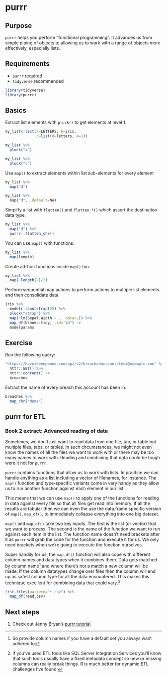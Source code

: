 # purrr

## Purpose
`purrr` helps you perform "functional programming". It advances us from simple piping of objects to allowing us to work with a range of objects more effectively, especially lists.

## Requirements
- `purrr` required
- `tidyverse` recommended

```r
library(tidyverse)
library(purrr)
```

## Basics

Extract list elements with `pluck()` to get elements at level 1.

```r
my_list<-list(a=LETTERS, b=iris, 
              c=list(d=letters, e=1))

my_list %>% 
  pluck("a")

my_list %>% 
  pluck("c")
```

Use `map()` to extract elements within list sub-elements for every element
```r
my_list %>% 
  map("d")
```

```r
my_list %>% 
  map("d", .default=NA)
```

Simplify a list with `flatten()` and `flatten_*()` which assert the destination data type.

```r
my_list %>% 
  map("d") %>% 
  purrr::flatten_chr()
```

You can use `map()` with functions.

```r
my_list %>% 
  map(length)
```

Create ad-hoc functions inside `map()` too.

```r
my_list %>% 
  map(~length(.)/2)
```

Perform sequential map actions to perform actions to multiple list elements and then consolidate data.

```r
iris %>% 
  modelr::bootstrap(25) %>% 
  pluck("strap") %>% 
  map(~lm(Sepal.Width ~ ., data=.)) %>% 
  map_df(broom::tidy, .id="id") ->
  modelparams
```

## Exercise
Run the following query:
```r
"https://haveibeenpwned.com/api/v2/breachedaccount/test@example.com" %>% 
  httr::GET() %>% 
  httr::content() ->
  breaches
```

Extract the name of every breach this account has been in.

```r
breaches %>% 
  map_chr("Name")
```

## purrr for ETL

### Book 2 extract: Advanced reading of data
Sometimes, we don't just want to read data from one file, tab, or table but multiple files, tabs, or tables. In such circumstances, we might not even know the names of all the files we want to work with or there may be too many names to work with. Reading and combining that data could be tough were it not for `purrr`.

`purrr` contains functions that allow us to work with lists. In practice we can handle anything as a list including a vector of filenames, for instance. The `map()` function and type-specific variants come in very handy as they allow us to run another function against each element in our list. 

This means that we can use `map()` to apply one of the functions for reading in data against every file so that all files get read into memory. If all the results are tabular then we can even the use the data.frame specific version of `map()`, `map_df()`, to immediately collapse everything into one big dataset.

`map()` and `map_df()` take two key inputs. The first is the list (or vector) that we want to process. The second is the name of the function we want to run against each item in the list. The function name doesn't need brackets after it as `purrr` will grab the code for the function and execute it for us. We only need brackets when we're going to execute the function ourselves.

Super handily for us, the `map_df()` function will also cope with different column names and data types when it combines them. Data gets matched by column name^[So provide column names if you have a default set you always want adhered to] and where there's not a match a new column will be made. If the column datatypes change over files then the column will end up as safest column type for all the data encountered. This makes this technique excellent for combining data that could vary.^[If you've used ETL tools like SQL Server Integration Services you'll know that such tools usually have a fixed metadata concept so new or missing columns can really break things. R is much better for dynamic ETL challenges I've found.]

```r
list.files(pattern="*.csv") %>% 
  map_df(read_csv) 
```

## Next steps
1. Check out Jenny Bryan's [purrr tutorial](https://jennybc.github.io/purrr-tutorial/)
